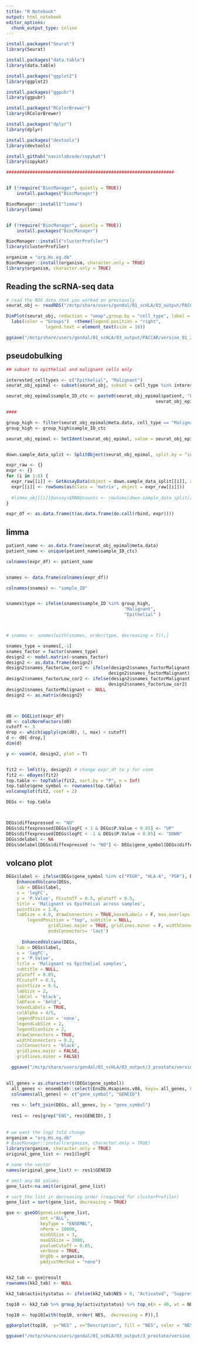```yaml
---
title: "R Notebook"
output: html_notebook
editor_options: 
  chunk_output_type: inline
---
```


```r
install.packages("Seurat")
library(Seurat)

install.packages("data.table")
library(data.table)

install.packages("ggplot2")
library(ggplot2)

install.packages("ggpubr")
library(ggpubr)

install.packages("RColorBrewer")
library(RColorBrewer)

install.packages("dplyr")
library(dplyr)

install.packages("devtools")
library(devtools)

install_github("navinlabcode/copykat")
library(copykat)

################################################################


if (!require("BiocManager", quietly = TRUE))
    install.packages("BiocManager")

BiocManager::install("limma")
library(limma)


if (!require("BiocManager", quietly = TRUE))
    install.packages("BiocManager")

BiocManager::install("clusterProfiler")
library(clusterProfiler)

organism = "org.Hs.eg.db"
BiocManager::install(organism, character.only = TRUE)
library(organism, character.only = TRUE)
```



## Reading the scRNA-seq data
```r
# read the RDS data that you worked on previously
seurat_obj <- readRDS("/mctp/share/users/gondal/01_scHLA/03_output/PACCAR/version_01_21_01_24/seurat_obj.RDS")
```


```r

DimPlot(seurat_obj, reduction = "umap",group.by = "cell_type", label = TRUE, pt.size = 0.4, repel = TRUE) + labs(title = bquote('Clusters'))  + theme(plot.title=element_text(hjust=0.5, vjust=0.1 )) +  theme(plot.title = element_text(size=14)) +
  labs(color = "Groups")  +theme(legend.position = "right", 
               legend.text = element_text(size = 10))

ggsave("/mctp/share/users/gondal/01_scHLA/03_output/PACCAR/version_01_21_01_24/umap2cell_type.png", width =7, height=5)

```

## pseudobulking
```r

## subset to epithelial and malignant cells only

interested_celltypes <- c("Epithelial", "Malignant")
seurat_obj_epimal <- subset(seurat_obj, subset = cell_type %in% interested_celltypes)

seurat_obj_epimal$sample_ID_ctc <- paste0(seurat_obj_epimal$patient, "kkk", 
                                                         seurat_obj_epimal$cell_type)

####

group_high <- filter(seurat_obj_epimal@meta.data, cell_type == "Malignant" )
group_high <- group_high$sample_ID_ctc

seurat_obj_epimal <- SetIdent(seurat_obj_epimal, value = seurat_obj_epimal@meta.data$sample_ID_ctc)


down.sample_data_split <- SplitObject(seurat_obj_epimal, split.by = "ident")

expr_raw <- {}
expr <- {}
for (i in 1:6) {
  expr_raw[[i]] <- GetAssayData(object = down.sample_data_split[[i]], assay.type = "RNA", slot = "counts")
  expr[[i]] <- rowSums(as(Class = 'matrix', object = expr_raw[[i]]))
  
  #limma_obj[[i]]@assays$RNA@counts <- rowSums(down.sample_data_split[[i]]@assays$RNA@counts)
}

expr_df <- as.data.frame(t(as.data.frame(do.call(rbind, expr))))


```
## limma
```r

patient_name <- as.data.frame(seurat_obj_epimal@meta.data)
patient_name <- unique(patient_name$sample_ID_ctc)

colnames(expr_df) <- patient_name


snames <- data.frame(colnames(expr_df))

colnames(snames) <- "sample_ID"


snames$type <- ifelse(snames$sample_ID %in% group_high, 
                                             "Malignant", 
                                             "Epithelial" )



# snames <- snames[with(snames, order(type, decreasing = T)),]

snames_type = snames[,-1]
snames_factor = factor(snames_type)
design2 <- model.matrix(~snames_factor)
design2 <- as.data.frame(design2)
design2$snames_factorLow_cor2 <- ifelse(design2$snames_factorMalignant == 1, 0,
                                       design2$snames_factorMalignant)
design2$snames_factorLow_cor2 <- ifelse(design2$snames_factorMalignant == 0, 1,
                                       design2$snames_factorLow_cor2)
design2$snames_factorMalignant <- NULL
design2 <- as.matrix(design2)



d0 <- DGEList(expr_df)
d0 <- calcNormFactors(d0)
cutoff <- 5
drop <- which(apply(cpm(d0), 1, max) < cutoff)
d <- d0[-drop,]
dim(d)

y <- voom(d, design2, plot = T)


fit2 <- lmFit(y, design2) # change expr_df to y for voom
fit2 <- eBayes(fit2)
top.table <- topTable(fit2, sort.by = "P", n = Inf)
top.table$gene_symbol <- rownames(top.table)
volcanoplot(fit2, coef = 2)

DEGs <- top.table 



DEGs$diffexpressed <- "NO"
DEGs$diffexpressed[DEGs$logFC > 1 & DEGs$P.Value < 0.05] <- "UP"
DEGs$diffexpressed[DEGs$logFC < -1 & DEGs$P.Value < 0.05] <- "DOWN"
DEGs$delabel <- NA
DEGs$delabel[DEGs$diffexpressed != "NO"] <- DEGs$gene_symbol[DEGs$diffexpressed != "NO"]

```


## volcano plot
```r



DEGs$label <- ifelse(DEGs$gene_symbol %in% c("PIGR", "HLA-A", "PGR"), DEGs$gene_symbol, NA)
    EnhancedVolcano(DEGs,
    lab = DEGs$label,
    x = 'logFC',
    y = 'P.Value', FCcutoff = 0.5, pCutoff = 0.5,
    title = 'Malignant vs Epithelial across samples',
    pointSize = 1.0,
    labSize = 4.0, drawConnectors = TRUE,boxedLabels = F, max.overlaps = 50,
        legendPosition = "top", subtitle = NULL,
                gridlines.major = TRUE, gridlines.minor = F, widthConnectors = 0.1, colConnectors = 'black',
                endsConnectors= 'last')
    
      EnhancedVolcano(DEGs,
    lab = DEGs$label,
    x = 'logFC',
    y = 'P.Value',
    title = 'Malignant vs Epithelial samples',
    subtitle = NULL,
    pCutoff = 0.05,
    FCcutoff = 0.5,
    pointSize = 0.5,
    labSize = 2,
    labCol = 'black',
    labFace = 'bold',
    boxedLabels = TRUE,
    colAlpha = 4/5,
    legendPosition = 'none',
    legendLabSize = 2,
    legendIconSize = 2,
    drawConnectors = TRUE,
    widthConnectors = 0.2,
    colConnectors = 'black',
    gridlines.major = FALSE,
    gridlines.minor = FALSE)

  ggsave("/mctp/share/users/gondal/01_scHLA/03_output/3_prostate/version_28_03_03_24/volcano6cutoffwithvoom_counts.png",  width = 8, height=6)
  

```

```r


all_genes = as.character(t(DEGs$gene_symbol))
  all_genes <- ensembldb::select(EnsDb.Hsapiens.v86, keys= all_genes, keytype = "SYMBOL", columns = c("SYMBOL","GENEID"))
  colnames(all_genes) <- c("gene_symbol", "GENEID")
  
  res <- left_join(DEGs, all_genes, by = "gene_symbol")
  
  res1 <- res[grep("ENS", res$GENEID), ]
  
  
# we want the log2 fold change 
organism = "org.Hs.eg.db"
# BiocManager::install(organism, character.only = TRUE)
library(organism, character.only = TRUE)
original_gene_list <- res1$logFC

# name the vector
names(original_gene_list) <- res1$GENEID

# omit any NA values 
gene_list<-na.omit(original_gene_list)

# sort the list in decreasing order (required for clusterProfiler)
gene_list = sort(gene_list, decreasing = TRUE)

gse <- gseGO(geneList=gene_list,
             ont ="ALL",
             keyType = "ENSEMBL",
             nPerm = 10000,
             minGSSize = 3,
             maxGSSize = 3000,
             pvalueCutoff = 0.05,
             verbose = TRUE,
             OrgDb = organism,
             pAdjustMethod = "none")


kk2_tab <- gse@result
rownames(kk2_tab) <- NULL

kk2_tab$activitystatus <- ifelse(kk2_tab$NES > 0, "Activated", "Suppressed")

top10 <- kk2_tab %>% group_by(activitystatus) %>% top_n(n = 40, wt = NES)

top10 <- top10[with(top10, order( NES,  decreasing = F)),]

ggbarplot(top10,  y="NES" , x="Description", fill = "NES", color = "NES") + ylab("Normalized enrichment score\nMal vs Epi") + xlab(NULL) + coord_flip()+  guides(fill=guide_legend(title="pval_status"))   + theme(legend.position = "none")

ggsave("/mctp/share/users/gondal/01_scHLA/03_output/3_prostate/version_28_03_03_24/limma_GO2cutoffPACCAR.png", width = 15, height=15)

```


